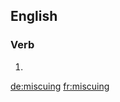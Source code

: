 ==English==

===Verb===
{{head|en}}

# {{present participle of|miscue|lang=en}}

[[de:miscuing]]
[[fr:miscuing]]